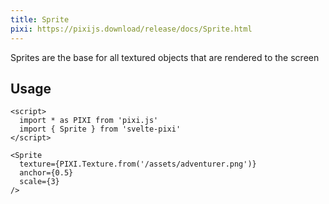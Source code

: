 ```yaml
---
title: Sprite
pixi: https://pixijs.download/release/docs/Sprite.html
---
```


Sprites are the base for all textured objects that are rendered to the screen

## Usage

```svelte live
<script>
  import * as PIXI from 'pixi.js'
  import { Sprite } from 'svelte-pixi'
</script>

<Sprite
  texture={PIXI.Texture.from('/assets/adventurer.png')}
  anchor={0.5}
  scale={3}
/>
```
